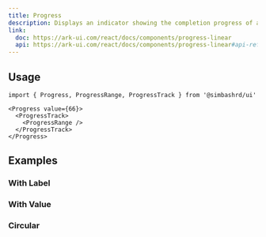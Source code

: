```yaml
---
title: Progress
description: Displays an indicator showing the completion progress of a task, typically displayed as a progress bar.
link:
  doc: https://ark-ui.com/react/docs/components/progress-linear
  api: https://ark-ui.com/react/docs/components/progress-linear#api-reference
---
```


<ComponentPreview name='progress/progress' />

## Usage

```tsx
import { Progress, ProgressRange, ProgressTrack } from '@simbashrd/ui'
```

```tsx
<Progress value={66}>
  <ProgressTrack>
    <ProgressRange />
  </ProgressTrack>
</Progress>
```

## Examples

### With Label

<ComponentPreview name='progress/with-label' />

### With Value

<ComponentPreview name='progress/with-value' />

### Circular

<ComponentPreview name='progress/circular' />
